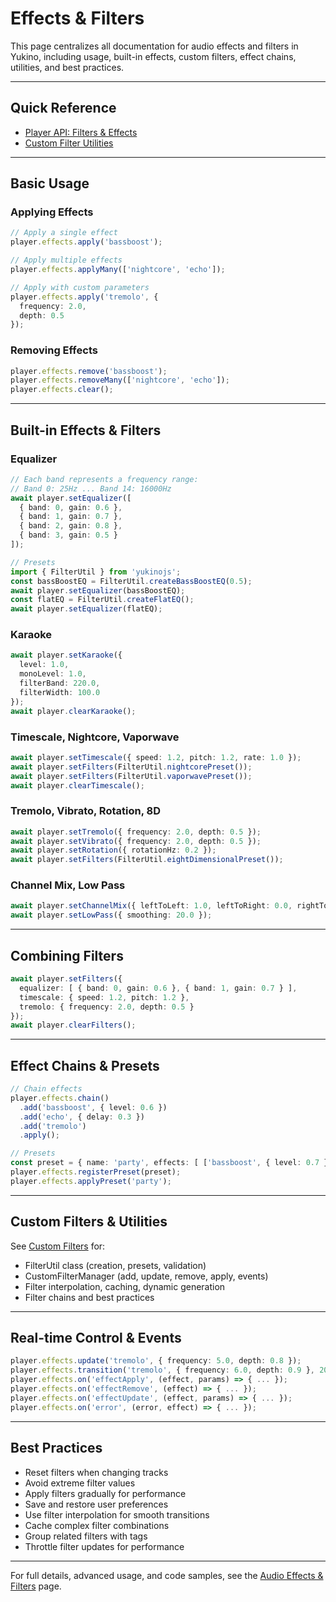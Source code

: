 # Effects & Filters

This page centralizes all documentation for audio effects and filters in Yukino, including usage, built-in effects, custom filters, effect chains, utilities, and best practices.

---

## Quick Reference

- [Player API: Filters & Effects](../core/player.mdx#audio-effects)
- [Custom Filter Utilities](../advanced/custom-filters.mdx)

---

## Basic Usage

### Applying Effects
```typescript
// Apply a single effect
player.effects.apply('bassboost');

// Apply multiple effects
player.effects.applyMany(['nightcore', 'echo']);

// Apply with custom parameters
player.effects.apply('tremolo', {
  frequency: 2.0,
  depth: 0.5
});
```

### Removing Effects
```typescript
player.effects.remove('bassboost');
player.effects.removeMany(['nightcore', 'echo']);
player.effects.clear();
```

---

## Built-in Effects & Filters

### Equalizer
```typescript
// Each band represents a frequency range:
// Band 0: 25Hz ... Band 14: 16000Hz
await player.setEqualizer([
  { band: 0, gain: 0.6 },
  { band: 1, gain: 0.7 },
  { band: 2, gain: 0.8 },
  { band: 3, gain: 0.5 }
]);

// Presets
import { FilterUtil } from 'yukinojs';
const bassBoostEQ = FilterUtil.createBassBoostEQ(0.5);
await player.setEqualizer(bassBoostEQ);
const flatEQ = FilterUtil.createFlatEQ();
await player.setEqualizer(flatEQ);
```

### Karaoke
```typescript
await player.setKaraoke({
  level: 1.0,
  monoLevel: 1.0,
  filterBand: 220.0,
  filterWidth: 100.0
});
await player.clearKaraoke();
```

### Timescale, Nightcore, Vaporwave
```typescript
await player.setTimescale({ speed: 1.2, pitch: 1.2, rate: 1.0 });
await player.setFilters(FilterUtil.nightcorePreset());
await player.setFilters(FilterUtil.vaporwavePreset());
await player.clearTimescale();
```

### Tremolo, Vibrato, Rotation, 8D
```typescript
await player.setTremolo({ frequency: 2.0, depth: 0.5 });
await player.setVibrato({ frequency: 2.0, depth: 0.5 });
await player.setRotation({ rotationHz: 0.2 });
await player.setFilters(FilterUtil.eightDimensionalPreset());
```

### Channel Mix, Low Pass
```typescript
await player.setChannelMix({ leftToLeft: 1.0, leftToRight: 0.0, rightToLeft: 0.0, rightToRight: 1.0 });
await player.setLowPass({ smoothing: 20.0 });
```

---

## Combining Filters
```typescript
await player.setFilters({
  equalizer: [ { band: 0, gain: 0.6 }, { band: 1, gain: 0.7 } ],
  timescale: { speed: 1.2, pitch: 1.2 },
  tremolo: { frequency: 2.0, depth: 0.5 }
});
await player.clearFilters();
```

---

## Effect Chains & Presets
```typescript
// Chain effects
player.effects.chain()
  .add('bassboost', { level: 0.6 })
  .add('echo', { delay: 0.3 })
  .add('tremolo')
  .apply();

// Presets
const preset = { name: 'party', effects: [ ['bassboost', { level: 0.7 }], ['tremolo', { frequency: 3.0 }], ['echo', { delay: 0.2 }] ] };
player.effects.registerPreset(preset);
player.effects.applyPreset('party');
```

---

## Custom Filters & Utilities

See [Custom Filters](../advanced/custom-filters.mdx) for:
- FilterUtil class (creation, presets, validation)
- CustomFilterManager (add, update, remove, apply, events)
- Filter interpolation, caching, dynamic generation
- Filter chains and best practices

---

## Real-time Control & Events
```typescript
player.effects.update('tremolo', { frequency: 5.0, depth: 0.8 });
player.effects.transition('tremolo', { frequency: 6.0, depth: 0.9 }, 2000);
player.effects.on('effectApply', (effect, params) => { ... });
player.effects.on('effectRemove', (effect) => { ... });
player.effects.on('effectUpdate', (effect, params) => { ... });
player.effects.on('error', (error, effect) => { ... });
```

---

## Best Practices

- Reset filters when changing tracks
- Avoid extreme filter values
- Apply filters gradually for performance
- Save and restore user preferences
- Use filter interpolation for smooth transitions
- Cache complex filter combinations
- Group related filters with tags
- Throttle filter updates for performance

---

For full details, advanced usage, and code samples, see the [Audio Effects & Filters](./filters.mdx) page.
